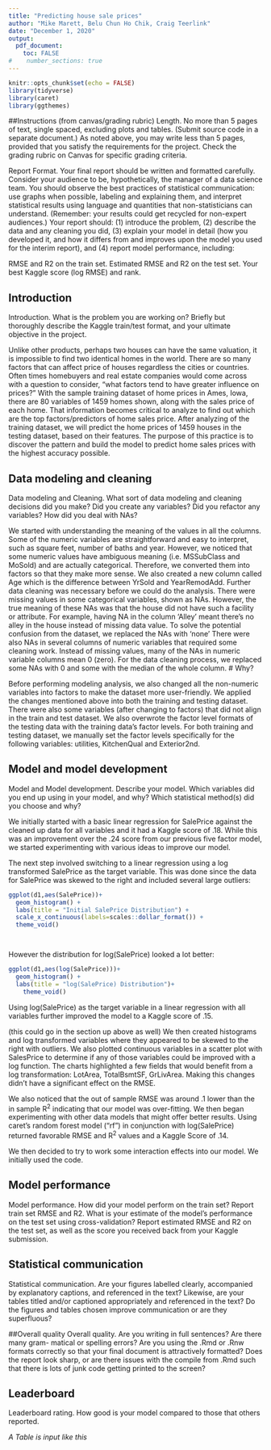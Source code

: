 ---
title: "Predicting house sale prices"
author: "Mike Marett, Belu Chun Ho Chik, Craig Teerlink"
date: "December 1, 2020"
output: 
  pdf_document:
    toc: FALSE
#    number_sections: true
---
\newpage

```{r setup, include=FALSE}
knitr::opts_chunk$set(echo = FALSE)
library(tidyverse)
library(caret)
library(ggthemes)
```

##Instructions (from canvas/grading rubric)
Length. No more than 5 pages of text, single spaced, excluding plots and tables. (Submit source code in a separate document.) As noted above, you may write less than 5 pages, provided that you satisfy the requirements for the project. Check the grading rubric on Canvas for specific grading criteria.

Report Format. Your final report should be written and formatted carefully. Consider your audience to be, hypothetically, the manager of a data science team. You should observe the best practices of statistical communication: use graphs when possible, labeling and explaining them, and interpret statistical results using language and quantities that non-statisticians can understand. (Remember: your results could get recycled for non-expert audiences.) Your report should: (1) introduce the problem, (2) describe the data and any cleaning you did, (3) explain your model in detail (how you developed it, and how it differs from and improves upon the model you used for the interim report), and (4) report model performance, including:

RMSE and R2 on the train set.
Estimated RMSE and R2 on the test set.
Your best Kaggle score (log RMSE) and rank.


## Introduction
Introduction. What is the problem you are working on? Briefly but thoroughly describe the Kaggle train/test format, and your ultimate objective in the project.

Unlike other products, perhaps two houses can have the same valuation, it is impossible to find two identical homes in the world. There are so many factors that can affect price of houses regardless the cities or countries. Often times homebuyers and real estate companies would come across with a question to consider, "what factors tend to have greater influence on prices?" With the sample training dataset of home prices in Ames, Iowa, there are 80 variables of 1459 homes shown, along with the sales price of each home. That information becomes critical to analyze to find out which are the top factors/predictors of home sales price. After analyzing of the training dataset, we will predict the home prices of 1459 houses in the testing dataset, based on their features. The purpose of this practice is to discover the pattern and build the model to predict home sales prices with the highest accuracy possible. 

## Data modeling and cleaning
Data modeling and Cleaning. What sort of data modeling and cleaning decisions did you make? Did you create any variables? Did you refactor any variables? How did you deal with NAs?

We started with understanding the meaning of the values in all the columns. Some of the numeric variables are straightforward and easy to interpret, such as square feet, number of baths and year. However, we noticed that some numeric values have ambiguous meaning  (i.e. MSSubClass and MoSold) and are actually categorical. Therefore, we converted them into factors so that they make more sense. We also created a new column called Age which is the difference between YrSold and YearRemodAdd.
Further data cleaning was necessary before we could do the analysis. There were missing values in some categorical variables, shown as NAs. However, the true meaning of these NAs was that the house did not have such a facility or attribute. For example, having NA in the column ‘Alley’ meant there’s no alley in the house instead of missing data value. To solve the potential confusion from the dataset, we replaced the NAs with ‘none’ 
There were also NAs in several columns of numeric variables that required some cleaning work. Instead of missing values, many of the NAs in numeric variable columns mean 0 (zero). For the data cleaning process, we replaced some NAs with 0 and some with the median of the whole column. # Why? 

Before performing modeling analysis, we also changed all the non-numeric variables into factors to make the dataset more user-friendly. We applied the changes mentioned above into both the training and testing dataset.
There were also some variables (after changing to factors) that did not align in the train and test dataset. We also overwrote the factor level formats of the testing data with the training data’s factor levels. For both training and testing dataset, we manually set the factor levels specifically for the following variables: utilities, KitchenQual and Exterior2nd. 

## Model and model development
Model and Model development. Describe your model. Which variables did you end up using in your model, and why? Which statistical method(s) did you choose and why?

We initially started with a basic linear regression for SalePrice against the cleaned up data for all variables and it had a Kaggle score  of .18. While this was an improvement over the .24 score from our previous five factor model, we started experimenting with various ideas to improve our model.  

The next step involved switching to a linear regression using a log transformed SalePrice as the target variable.  This was done since the data for SalePrice was skewed to the right and included several large outliers:
```{r}
ggplot(d1,aes(SalePrice))+
  geom_histogram() +
  labs(title = "Initial SalePrice Distribution") +
  scale_x_continuous(labels=scales::dollar_format()) +
  theme_void()




```
However the distribution for log(SalePrice) looked a lot better:
```{r}
ggplot(d1,aes(log(SalePrice)))+
  geom_histogram() +
  labs(title = "log(SalePrice) Distribution")+
    theme_void()


```
Using log(SalePrice) as the target variable in a linear regression with all variables further improved the model to a Kaggle score of .15.   

(this could go in the section up above as well) We then created histograms and log transformed variables where they appeared to be skewed to the right with outliers.  We also plotted continuous variables in a scatter plot with SalesPrice to determine if any of those variables could be improved with a log function.  The charts highlighted a few fields that would benefit from a log transformation: LotArea, TotalBsmtSF, GrLivArea.  Making this changes didn't have a significant effect on the RMSE.  

We also noticed that the out of sample RMSE was around .1 lower than the in sample R^2^ indicating that our model was over-fitting.  We then began experimenting with other data models that might offer better results.  Using caret's random forest model ("rf") in conjunction with log(SalePrice) returned favorable RMSE and R^2^ values and a Kaggle Score of .14. 

We then decided to try to work some interaction effects into our model.  We initially used the code.


## Model performance
Model performance. How did your model perform on the train set? Report train set RMSE and R2. What is your estimate of the model’s performance on the test set using cross-validation? Report estimated RMSE and R2 on the test set, as well as the score you received back from your Kaggle submission.



## Statistical communication
Statistical communication. Are your figures labelled clearly, accompanied by explanatory captions, and referenced in the text? Likewise, are your tables titled and/or captioned appropriately and referenced in the text? Do the figures and tables chosen improve communication or are they superfluous?

##Overall quality
Overall quality. Are you writing in full sentences? Are there many gram- matical or spelling errors? Are you using the .Rmd or .Rnw formats correctly so that your final document is attractively formatted? Does the report look sharp, or are there issues with the compile from .Rmd such that there is lots of junk code getting printed to the screen?

## Leaderboard
Leaderboard rating. How good is your model compared to those that others reported.





*A Table is input like this*
\begin{tabular}{l|r|r}
Predictor & Odds Ratio & P-value\\
\hline
Intercept & 0.63 & 7.32e-06\\
Store7Yes & 0.38 & 7.24e-07\\
PriceMM & 0.79 & 2.45e-03\\
DiscMM & 1.79 & 3.29e-11\\
LoyalCH & 0.15 & < 2e-16\\
\end{tabular}


